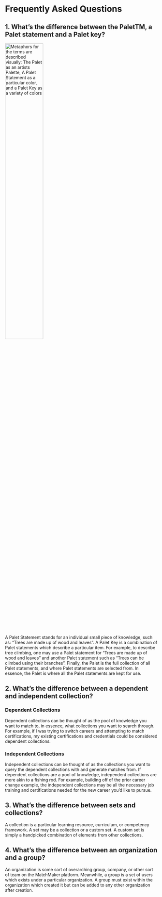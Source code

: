 
# Frequently Asked Questions
## 1. What’s the difference between the PaletTM, a Palet statement and a Palet key?
<div style={{textAlign: "center"}}>
<img src={PaletIntro} width="50%" alt="Metaphors for the terms are described visually: The Palet as an artists Palette, A Palet Statement as a particular color, and a Palet Key as a variety of colors"/>
</div>
A Palet Statement stands for an individual small piece of knowledge, such as: “Trees are made up of wood and leaves”. A Palet Key is a combination of Palet statements which describe a particular item. For example, to describe tree climbing, one may use a Palet statement for “Trees are made up of wood and leaves” and another Palet statement such as “Trees can be climbed using their branches”. Finally, the Palet is the full collection of all Palet statements, and where Palet statements are selected from. In essence, the Palet is where all the Palet statements are kept for use.

## 2. What’s the difference between a dependent and independent collection?
### Dependent Collections
Dependent collections can be thought of as the pool of knowledge you want to match to, in essence, what collections you want to search through. For example, if I was trying to switch careers and attempting to match certifications, my existing certifications and credentials could be considered dependent collections.
### Independent Collections
Independent collections can be thought of as the collections you want to query the dependent collections with and generate matches from. If dependent collections are a pool of knowledge, independent collections are more akin to a fishing rod. For example, building off of the prior career change example, the independent collections may be all the necessary job training and certifications needed for the new career you’d like to pursue. 

## 3. What’s the difference between sets and collections?
A collection is a particular learning resource, curriculum, or competency framework. A set may be a collection or a custom set. A custom set is simply a handpicked combination of elements from other collections.
## 4. What’s the difference between an organization and a group?
An organization is some sort of overarching group, company, or other sort of team on the MatchMaker platform. Meanwhile, a group is a set of users which exists under a particular organization. A group must exist within the organization which created it but can be added to any other organization after creation.


